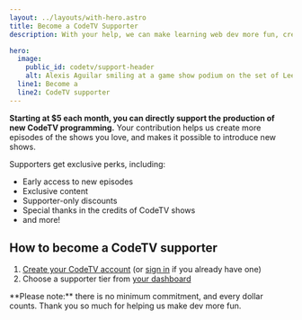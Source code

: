 ```yaml
---
layout: ../layouts/with-hero.astro
title: Become a CodeTV Supporter
description: With your help, we can make learning web dev more fun, create a welcoming and supportive community, and build resilient careers in tech. Let's do this together.

hero:
  image:
    public_id: codetv/support-header
    alt: Alexis Aguilar smiling at a game show podium on the set of Leet Heat S1. Andy Stewart is visible at the other podium.
  line1: Become a
  line2: CodeTV supporter
---
```




**Starting at $5 each month, you can directly support the production of new CodeTV programming.** Your contribution helps us create more episodes of the shows you love, and makes it possible to introduce new shows.

Supporters get exclusive perks, including:

- Early access to new episodes
- Exclusive content
- Supporter-only discounts
- Special thanks in the credits of CodeTV shows
- and more!

## How to become a CodeTV supporter

1. [Create your CodeTV account](/dashboard/sign-up) (or [sign in](/dashboard/sign-in) if you already have one)
2. Choose a supporter tier from [your dashboard](/dashboard)

<Aside>
  **Please note:** there is no minimum commitment, and every dollar counts. Thank you so much for helping us make dev more fun. <Heart />
</Aside>

